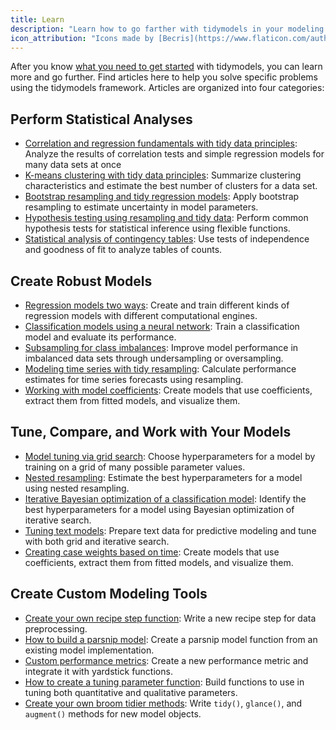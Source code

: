 ```yaml
---
title: Learn
description: "Learn how to go farther with tidymodels in your modeling and machine learning projects."
icon_attribution: "Icons made by [Becris](https://www.flaticon.com/authors/becris) from www.flaticon.com"
---
```


After you know [what you need to get started](/start/) with tidymodels, you can learn more and go further. Find articles here to help you solve specific problems using the tidymodels framework. Articles are organized into four categories:

## Perform Statistical Analyses

 - [Correlation and regression fundamentals with tidy data principles](statistics/tidy-analysis/correlation_and_regression_fundamentals_with_tidy_data_principles.html): Analyze the results of correlation tests and simple regression models for many data sets at once
 - [K-means clustering with tidy data principles](statistics/k-means/k-means_clustering_with_tidy_data_principles.html): Summarize clustering characteristics and estimate the best number of clusters for a data set.
 - [Bootstrap resampling and tidy regression models](statistics/bootstrap/bootstrap_resampling_and_tidy_regression_models.html): Apply bootstrap resampling to estimate uncertainty in model parameters.
 - [Hypothesis testing using resampling and tidy data](statistics/infer/hypothesis_testing_using_resampling_and_tidy_data.html):  Perform common hypothesis tests for statistical inference using flexible functions.
 - [Statistical analysis of contingency tables](statistics/xtabs/statistical_analysis_of_contingency_tables.html):  Use tests of independence and goodness of fit to analyze tables of counts.

## Create Robust Models

 - [Regression models two ways](models/parsnip-ranger-glmnet/regression_models_two_ways.html): Create and train different kinds of regression models with different computational engines.
 - [Classification models using a neural network](models/parsnip-nnet/classification_models_using_a_neural_network.html): Train a classification model and evaluate its performance.
 - [Subsampling for class imbalances](models/sub-sampling/subsampling_for_class_imbalances.html): Improve model performance in imbalanced data sets through undersampling or oversampling.
 - [Modeling time series with tidy resampling](models/time-series/modeling_time_series_with_tidy_resampling.html): Calculate performance estimates for time series forecasts using resampling.
 - [Working with model coefficients](models/coefficients/working_with_model_coefficients.html): Create models that use coefficients, extract them from fitted models, and visualize them.


## Tune, Compare, and Work with Your Models

 - [Model tuning via grid search](work/tune-svm/model_tuning_via_grid_search.html): Choose hyperparameters for a model by training on a grid of many possible parameter values.
 - [Nested resampling](work/nested-resampling/nested_resampling.html): Estimate the best hyperparameters for a model using nested resampling.
 - [Iterative Bayesian optimization of a classification model](work/bayes-opt/iterative_bayesian_optimization_of_a_classification_model.html): Identify the best hyperparameters for a model using Bayesian optimization of iterative search.
 - [Tuning text models](work/tune-text/tuning_text_models.html): Prepare text data for predictive modeling and tune with both grid and iterative search.
 - [Creating case weights based on time](work/case-weights/creating_case_weights_based_on_time.html): Create models that use coefficients, extract them from fitted models, and visualize them.


## Create Custom Modeling Tools

 - [Create your own recipe step function](develop/recipes/create_your_own_recipe_step_function.html): Write a new recipe step for data preprocessing.
 - [How to build a parsnip model](develop/models/how_to_build_a_parsnip_model.html): Create a parsnip model function from an existing model implementation.
 - [Custom performance metrics](develop/metrics/custom_performance_metrics.html): Create a new performance metric and integrate it with yardstick functions.
 - [How to create a tuning parameter function](develop/parameters/how_to_create_a_tuning_parameter_function.html): Build functions to use in tuning both quantitative and qualitative parameters.
 - [Create your own broom tidier methods](develop/broom/create_your_own_broom_tidier_methods.html): Write `tidy()`, `glance()`, and `augment()` methods for new model objects.
 
 
 
 